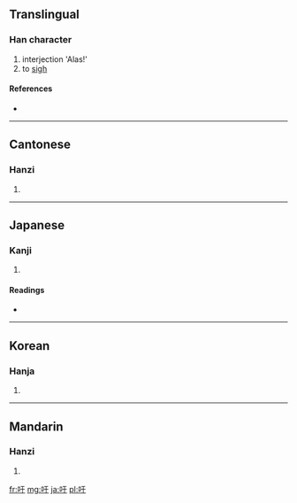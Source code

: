 {{also|籲}}
==Translingual==

===Han character===
{{Han char|rn=30|rad=口|as=03|sn=6|four=6104<sub>0</sub>|canj=口一木 (RMD)}}

# interjection 'Alas!'
# to [[sigh]]

====References====
* {{Han ref|kx=0174.140|dkj=03275|dj=0387.060|hdz=10575.070|uh=5401|ud=21505|bh=A653|bd=42579}}

----

==Cantonese==

===Hanzi===
{{yue-hanzi|jyut=|y=heui1}}

# {{defn|Cantonese}}

----

==Japanese==

===Kanji===
{{ja-kanji|grade=|rs=口03}}

# {{defn|Japanese}}

====Readings====
* {{ja-readings|on=[[く]] (ku), [[う]] (u)|kun=[[あう]] (au)}}

----

==Korean==

===Hanja===
{{ko-hanja|hangeul=유|rv=yu|mr=yu}}

# {{defn|Korean}}

----

==Mandarin==

===Hanzi===
{{cmn-hanzi|pin=[[xū]] ([[xu1]])|wg=hsü<sup>1</sup>}}

# {{defn|Mandarin}}

[[fr:吁]]
[[mg:吁]]
[[ja:吁]]
[[pl:吁]]
